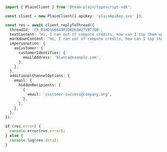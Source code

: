 ```ts
import { PlainClient } from '@team-plain/typescript-sdk';

const client = new PlainClient({ apiKey: 'plainApiKey_xxx' });

const res = await client.replyToThread({
  threadId: 'th_01HD1G6649R1DK061W27VBT7QB',
  textContent: 'Hi, I ran out of compute credits, how can I top them up?',
  markdownContent: 'Hi, I ran out of compute credits, how can I top them up?',
  impersonation: {
    asCustomer: {
      customerIdentifier: {
        emailAddress: 'blanca@example.com',
      },
    },
  },
  additionalChannelOptions: {
    email: {
      hiddenRecipients: [
        {
          email: 'customer-success@company.org',
        },
      ],
    },
  },
});

if (res.error) {
  console.error(res.error);
} else {
  console.log(res.data);
}
```
